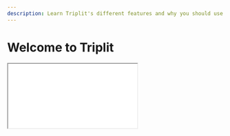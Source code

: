 ```yaml
---
description: Learn Triplit's different features and why you should use it in your application.
---
```


# Welcome to Triplit

<iframe
  style={{ marginTop: '2rem', marginBottom: '2rem' }}
  src={'https://www.youtube.com/embed/Aw1JB-5bHbY?mute=1'}
  id="ytplayer"
  width={512}
  height={310}
  allowFullScreen
/>

### Triplit is an open-source database that syncs data between server and browser in real-time:

🔄 **Real-time sync** with incremental updates and conflict resolution at the property level <br />
🏠 **Local caching** powered by a full-fledged client-side database <br />
💽 **Durable server-side storage** with an admin dashboard <br />
😃 **Optimistic updates** to make every interaction feel fast <br />
🔗 **Relational querying** for complex data models <br />
🛫 **Offline-mode** with automatic reconnection and consistency guarantees <br />
🔙 **Rollback and retry management** on failed updates <br />
🗂️ **Schemas** for data safety and Typescript autocompletion <br />
🔐 **Authorization** with row level granularity <br />
🤝 **Collaboration/Multiplayer** powered by [CRDTs](https://en.wikipedia.org/wiki/Conflict-free_replicated_data_type) <br />
🏎️ **Low latency** with minimal network traffic using delta patches <br />
📝 **Simple API** for querying and mutating data in both vanilla Javascript and frameworks like React <br />

These features are required for any application that aims to be fast, responsive, and reliable, and are especially important for real-time or collaborative features.

## Why Triplit?

**Triplit is fast.** By default, every update using Triplit occurs optimistically and is saved in a local cache.

**Triplit is flexible.** Triplit supports arbitrary queries over it's cache and handles query invalidation for you. Triplit's cache also ensures your app will not sacrifice UX in poor or offline network conditions.

**Triplit is connected.** Triplit's syncing engine handles the complexity of propagating and merging updates, making it a great fit for quickly adding real-time or collaborative features to your application.

**Triplit is developer friendly.** Triplit takes care to be easy to use. It gets rid of the headaches of building a realtime system at all levels of the stack, and is potentially the only backend service you need for an app. Additionally, it is designed to work well with Typescript applications, ensuring your type definitions remain up to date as your schema evolves.

**Triplit is open source.** Triplit may be self-hosted, so you can run it on your own infrastructure. Triplit also provides [Triplit Cloud](/triplit-cloud) - a hosted service that manages upgrades, auto-scaling, and offers technical support.

The rest of the docs will explain how to use Triplit in your application.
